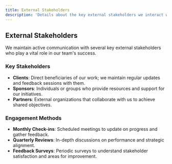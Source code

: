 ```yaml
---
title: External Stakeholders
description: 'Details about the key external stakeholders we interact with and how we manage those relationships.'
---
```


## External Stakeholders

We maintain active communication with several key external stakeholders who play a vital role in our team's success.

### Key Stakeholders
- **Clients**: Direct beneficiaries of our work; we maintain regular updates and feedback sessions with them.
- **Sponsors**: Individuals or groups who provide resources and support for our initiatives.
- **Partners**: External organizations that collaborate with us to achieve shared objectives.

### Engagement Methods
- **Monthly Check-ins**: Scheduled meetings to update on progress and gather feedback.
- **Quarterly Reviews**: In-depth discussions on performance and strategic alignment.
- **Feedback Surveys**: Periodic surveys to understand stakeholder satisfaction and areas for improvement.
